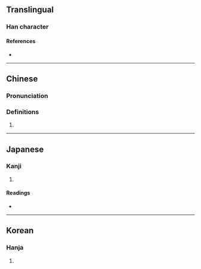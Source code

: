 {{character info/new}}
==Translingual==

===Han character===
{{Han char|rn=9|rad=人|as=07|sn=9|four=21261|canj=OMMR|ids=⿰亻吾}}

====References====
* {{Han ref|kx=0104.140|dkj=00673|dj=0220.130|hdz=10157.050|uh=4FC9|ud=20425|bh=CDE1|bd=52705}}

----

==Chinese==
{{zh-forms}}

===Pronunciation===
{{zh-pron
|m=wǔ
|c=ng6
|mc=
|oc=
|ma=
|cat=
}}

===Definitions===
{{zh-hanzi}}

# {{rfdef|lang=zh}}

----

==Japanese==

===Kanji===
{{ja-kanji|grade=|rs=人07}}

# {{defn|lang=ja|sort=人07}}

====Readings====
* {{ja-readings|on=[[ご]] (go)|kun=[[むかえる]] (mukaeru), [[あう]] (au)}}

----

==Korean==

===Hanja===
{{ko-hanja|hangeul=오|rv=o|mr=o}}

# {{defn|lang=ko|sort=人07}}